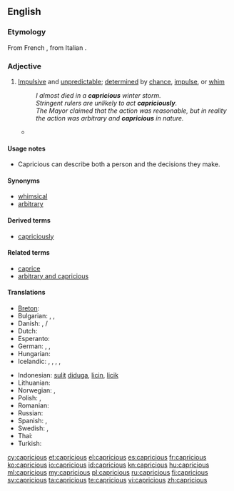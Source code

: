 ==English==

===Etymology===
From French {{term|capricieux|capricieux|lang=fr}}, from Italian {{term|capriccioso|capriccioso|lang=it}}.

===Adjective===
{{en-adj}}

# [[impulsive|Impulsive]] and [[unpredictable]]; [[determined]] by [[chance]], [[impulse]], or [[whim]]
#: ''I almost died in a '''capricious''' winter storm.''
#: ''Stringent rulers are unlikely to act '''capriciously'''.''
#: ''The Mayor claimed that the action was reasonable, but in reality the action was arbitrary and '''capricious''' in nature.''
#* {{quote-book|passage="'''Capricious'''?" And at this monsieur began to laugh. "Oh no, I'm not '''capricious'''. I am very faithful. I am very constant. Comprenez?"|title=[[S:The American/Chapter I|The American]]|author=Henry James|year=1877}}

====Usage notes====
* Capricious can describe both a person and the decisions they make.

====Synonyms====
* [[whimsical]]
* [[arbitrary]]

====Derived terms====
* [[capriciously]]

====Related terms====
* [[caprice]]
* [[arbitrary and capricious]]

====Translations====
{{trans-top|Impulsive and unpredictable; determined by chance, impulse, or whim}}
* [[Breton]]: {{t|br|froudennek}}
* Bulgarian: {{t|bg|капризен}},  {{t|bg|непостоянен}},  {{t|bg|непредвидим}}
* Danish: {{t|da|uberegnelig}}, {{t|da|uforudsigbar}}/{{t|da|uforutsigbar}}
* Dutch: {{t-|nl|grillig}}
* Esperanto: {{t-|eo|kaprica|xs=Esperanto}}
* German: {{t+|de|kapriziös}}, {{t-|de|launenhaft}}, {{t-|de|unberechenbar}}
* Hungarian: {{t-|hu|szeszélyes}}
* Icelandic: {{t|is|duttlungasamur|m}}, {{t|is|mislyndur|m}}, {{t|is|kenjóttur|m}}, {{t|is|dyntóttur|m}}, {{t|is|duttlungafullur|m}}
{{trans-mid}}
* Indonesian: [[sulit]] [[duga|diduga]], [[licin]], [[licik]]
* Lithuanian: {{t|lt|įnoringas|xs=Lithuanian}}
* Norwegian: {{t|no|uberegnelig}}, {{t|no|uforutsigbar}}
* Polish: {{t|pl|nagły|m}}, {{t|pl|kapryśny}}
* Romanian: {{t|ro|capricios}}
* Russian: {{t|ru|капризный|m|tr=kaprizniy|sc=Cyrl}}
* Spanish: {{t-|es|caprichoso}}, {{t-|es|antojadizo}}
* Swedish: {{t-|sv|oberäknelig}}, {{t+|sv|oförutsägbar}}
* Thai: {{t|th|ตามอำเภอใจ|tr=tāmxảp̣hexcı|sc=Thai}}
* Turkish: {{t|tr|kaprisli}}
{{trans-bottom}}

[[cy:capricious]]
[[et:capricious]]
[[el:capricious]]
[[es:capricious]]
[[fr:capricious]]
[[ko:capricious]]
[[io:capricious]]
[[id:capricious]]
[[kn:capricious]]
[[hu:capricious]]
[[ml:capricious]]
[[my:capricious]]
[[pl:capricious]]
[[ru:capricious]]
[[fi:capricious]]
[[sv:capricious]]
[[ta:capricious]]
[[te:capricious]]
[[vi:capricious]]
[[zh:capricious]]